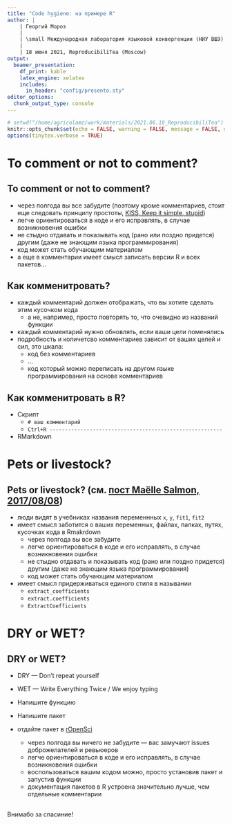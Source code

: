 ```yaml
---
title: "Code hygiene: на примере R"
author: |
    | Георгий Мороз
    | 
    | \small Международная лаборатория языковой конвергенции (НИУ ВШЭ)
    |
    | 18 июня 2021, ReproducibiliTea (Moscow)
output: 
  beamer_presentation:
    df_print: kable
    latex_engine: xelatex
    includes:
      in_header: "config/presento.sty"
editor_options: 
  chunk_output_type: console
---
```


```r
# setwd("/home/agricolamz/work/materials/2021.06.18_ReproducibiliTea")
knitr::opts_chunk$set(echo = FALSE, warning = FALSE, message = FALSE, dev='cairo_pdf')
options(tinytex.verbose = TRUE)

```
# To comment or not to comment?

## To comment or not to comment?

* через полгода вы все забудите (поэтому кроме комментариев, стоит еще следовать принципу простоты, [KISS, Keep it simple, stupid](https://en.wikipedia.org/wiki/KISS_principle))
* легче ориентироваться в коде и его исправлять, в случае возникновения ошибки
* не стыдно отдавать и показывать код (рано или поздно придется) другим (даже не знающим языка программирования)
* код может стать обучающим материалом \pause
* а еще в комментарии имеет смысл записать версии R и всех пакетов...

## Как комменитровать?

* каждый комментарий должен отображать, что вы хотите сделать этим кусочком кода
    * а не, например, просто повторять то, что очевидно из названий функции
* каждый комментарий нужно обновлять, если ваши цели поменялись
* подробность и количетсво комментариев зависит от ваших целей и сил, это шкала:
    * код без комментариев
    * ...
    * код который можно переписать на другом языке программирования на основе комментариев

## Как комменитровать в R?

* Скрипт
    * `# ваш комментарий`
    * `Ctrl+R --------------------------------------------------------`
* RMarkdown

# Pets or livestock?

## Pets or livestock? (см. [пост Maëlle Salmon, 2017/08/08](https://masalmon.eu/2017/08/08/chunkpets/))

* люди видят в учебниках названия переменнных `x`, `y`, `fit1`, `fit2`
* имеет смысл заботится о ваших переменных, файлах, папках, путях, кусочках кода в Rmakrdown \pause
    * через полгода вы все забудите
    * легче ориентироваться в коде и его исправлять, в случае возникновения ошибки
    * не стыдно отдавать и показывать код (рано или поздно придется) другим (даже не знающим языка программирования)
    * код может стать обучающим материалом \pause
* имеет смысл придерживаться единого стиля в назывании
    * `extract_coefficients`
    * `extract.coefficients`
    * `ExtractCoefficients`

# DRY or WET?

## DRY or WET?

* DRY --- Don’t repeat yourself 
* WET --- Write Everything Twice / We enjoy typing

* Напишите функцию
* Напишите пакет
* отдайте пакет в [rOpenSci](https://ropensci.org/)
    * через полгода вы ничего не забудите --- вас замучают issues доброжелателей и ревьюеров
    * легче ориентироваться в коде и его исправлять, в случае возникновения ошибки
    * воспользоваться вашим кодом можно, просто установив пакет и запустив функции
    * документация пакетов в R устроена значительно лучше, чем отдельные комментарии

## {}

\LARGE Внимабо за спасиние!